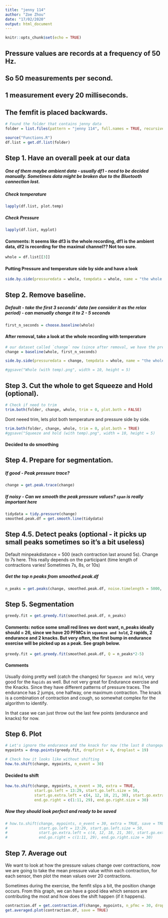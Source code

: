 ```yaml
---
title: "jenny 114"
author: "Zoe Zhou"
date: "17/02/2020"
output: html_document
---
```



```r
knitr::opts_chunk$set(echo = TRUE)
```


## Pressure values are records at a frequency of 50 Hz. 
## So 50 measurements per second. 
## 1 measurement every 20 milliseconds. 

## The femfit is placed backwards.

```r
# Found the folder that contains jenny data
folder = list.files(pattern = "jenny 114", full.names = TRUE, recursive = FALSE)

source("Functions.R")
df.list = get.df.list(folder)
```

## Step 1. Have an overall peek at our data
##### One of them maybe ambient data - usually df1 - need to be decided manually. Sometimes data might be broken due to the Bluetooth connection lost.

##### Check temperature
```r
lapply(df.list, plot.temp)
```


##### Check Pressure
```r
lapply(df.list, myplot)
```

#### Comments: It seems like df3 is the whole recording, df1 is the ambient data, df2 is recording for the maximal channel?? Not too sure.
```r
whole = df.list[[3]]
```
#### Putting Pressure and temperature side by side and have a look
```r
side.by.side(pressuredata = whole, tempdata = whole, name = "the whole recording")
```

## Step 2. Remove baseline.
##### Default - take the first 3 seconds' data (we consider it as the relax period) - can manually change it to 2 - 5 seconds
```r
first_n_seconds = choose.baseline(whole)
```

#### After removal, take a look at the whole recording with temperature
```r
# our dataset called `change` now (since after removal, we have the pressure change for each sensor)
change = baseline(whole, first_n_seconds)

side.by.side(pressuredata = change, tempdata = whole, name = "the whole recording (baseline removed)")

#ggsave("Whole (with temp).png", width = 10, height = 5)
```


## Step 3. Cut the whole to get Squeeze and Hold (optional).

```r
# Check if need to trim
trim.both(folder, change, whole, trim = 0, plot.both = FALSE)
```

Dont neeed trim, lets plot both temperature and pressure side by side.
```r
trim.both(folder, change, whole, trim = 0, plot.both = TRUE)
#ggsave("Squeeze and hold (with temp).png", width = 10, height = 5)
```

#### Decided to do smoothing
## Step 4. Prepare for segmentation.

##### If good - Peak pressure trace?
```r
change = get.peak.trace(change)
```


##### If noisy - Can we smooth the peak pressure values? `span` is really important here
```r
tidydata = tidy.pressure(change)
smoothed.peak.df = get.smooth.line(tidydata)
```

## Step 4.5. Detect peaks (optional - it picks up small peaks sometimes so it's a bit useless)


Default minpeakdistance = 500 (each contraction last around 5s). Change to 7s here. 
This really depends on the participant (time length of contractions varies! Sometimes 7s, 8s, or 10s)

##### Get the top n peaks from smoothed.peak.df
```r
n_peaks = get.peaks(change, smoothed.peak.df, noise.timelength = 5000, minpeakdistance = 700)
```


## Step 5. Segmentation
```r
greedy.fit = get.greedy.fit(smoothed.peak.df, n_peaks)
```



#### Comments: notice some small red lines we dont want, n_peaks ideally should = 26, since we have 20 PFMCs in `squeeze and hold`, 2 rapids, 2 endurance and 2 knacks. But very often, the first bump in endurance exercise will be picked up as a peak. See graph below.

```r
greedy.fit = get.greedy.fit(smoothed.peak.df, Q = n_peaks*2-5)
```


#### Comments
Usually doing pretty well (catch the changes) for `Squeeze and Hold`, very good for the `Rapids` as well. But not very great for Endurance exercise and the Knacks. Since they have different patterns of pressure traces. The endurance has 2 jumps, one halfway, one maximum contraction. The knack is a combination of contraction and cough, so somewhat complex for the algorithm to identify. 

In that case we can just throw out the last few points (endurance and knacks) for now.

## Step 6. Plot
```r
# Let's ignore the endurance and the knack for now (the last 8 changepoints excluded)
mypoints = drop.points(greedy.fit, dropfirst = 0, droplast = 19)

# Check how it looks like without shifting
how.to.shift(change, mypoints, n_event = 30)
```

#### Decided to shift
```r
how.to.shift(change, mypoints, n_event = 30, extra = TRUE,
             start.go.left = 13:29, start.go.left.size = 50, 
             start.go.extra.left = c(4, 12, 18, 21, 30), start.go.extra.left.size = 30,
             end.go.right = c(1:11, 29), end.go.right.size = 30)

```


##### Now they should look perfect and ready to be saved
```r
# how.to.shift(change, mypoints, n_event = 30, extra = TRUE, save = TRUE
#              start.go.left = 13:29, start.go.left.size = 50, 
#              start.go.extra.left = c(4, 12, 18, 21, 30), start.go.extra.left.size = 30,
#              end.go.right = c(1:11, 29), end.go.right.size = 30)

```

## Step 7. Average out
We want to look at how the pressure values change over contractions, now we are going to take the mean pressure value within each contraction, for each sensor, then plot the mean values over 20 contractions. 

Sometimes during the exercise, the femfit slips a bit, the position change occurs. From this graph, we can have a good idea which sensors are contributing the most and how does the shift happen (if it happens).
```r
contraction.df = get.contraction.df(change, mypoints, n_pfmc = 30, drop.start = 1500, drop.end = 1500)
get.averaged.plot(contraction.df, save = TRUE)
```

